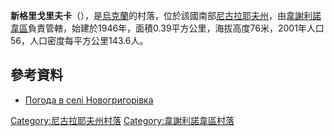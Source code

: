 {{coord|47|19|26|N|31|10|50|E|scale:100000|display=title}}

'''新格里戈里夫卡'''（{{lang-uk|Новогригорівка}}），是[[烏克蘭|烏克蘭]]的村落，位於該國南部[[尼古拉耶夫州|尼古拉耶夫州]]，由[[韋謝利諾韋區|韋謝利諾韋區]]負責管轄，始建於1946年，面積0.39平方公里，海拔高度76米，2001年人口56，人口密度每平方公里143.6人。

==參考資料==
* [http://weather.in.ua/ua/nikolaevskaja/17522 Погода в селі Новогригорівка] {{Wayback|url=http://weather.in.ua/ua/nikolaevskaja/17522 |date=20160607061726 }}

[[Category:尼古拉耶夫州村落|Category:尼古拉耶夫州村落]]
[[Category:韋謝利諾韋區村落|Category:韋謝利諾韋區村落]]


{{Mykolaiv-geo-stub}}